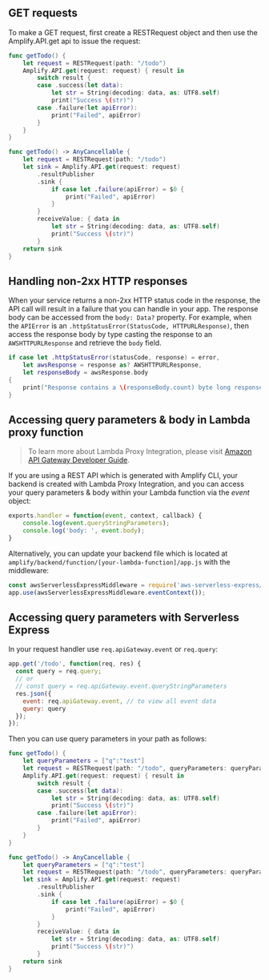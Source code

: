 ## GET requests

To make a GET request, first create a RESTRequest object and then use the Amplify.API.get api to issue the request:

<BlockSwitcher>

<CodeBlock name="Listener (iOS 11+)">

```swift
func getTodo() {
    let request = RESTRequest(path: "/todo")
    Amplify.API.get(request: request) { result in
        switch result {
        case .success(let data):
            let str = String(decoding: data, as: UTF8.self)
            print("Success \(str)")
        case .failure(let apiError):
            print("Failed", apiError)
        }
    }
}
```

</CodeBlock>

<CodeBlock name="Combine (iOS 13+)">

```swift
func getTodo() -> AnyCancellable {
    let request = RESTRequest(path: "/todo")
    let sink = Amplify.API.get(request: request)
        .resultPublisher
        .sink {
            if case let .failure(apiError) = $0 {
                print("Failed", apiError)
            }
        }
        receiveValue: { data in
            let str = String(decoding: data, as: UTF8.self)
            print("Success \(str)")
        }
    return sink
}
```

</CodeBlock>

</BlockSwitcher>

## Handling non-2xx HTTP responses

When your service returns a non-2xx HTTP status code in the response, the API call will result in a failure that you can handle in your app. The response body can be accessed from the `body: Data?` property. For example, when the `APIError` is an `.httpStatusError(StatusCode, HTTPURLResponse)`, then access the response body by type casting the response to an `AWSHTTPURLResponse` and retrieve the `body` field.

```swift
if case let .httpStatusError(statusCode, response) = error,
    let awsResponse = response as? AWSHTTPURLResponse,
    let responseBody = awsResponse.body
{
    print("Response contains a \(responseBody.count) byte long response body")
}
```

## Accessing query parameters & body in Lambda proxy function

> To learn more about Lambda Proxy Integration, please visit [Amazon API Gateway Developer Guide](https://docs.aws.amazon.com/apigateway/latest/developerguide/api-gateway-create-api-as-simple-proxy-for-lambda.html).

If you are using a REST API which is generated with Amplify CLI, your backend is created with Lambda Proxy Integration, and you can access your query parameters & body within your Lambda function via the *event* object:

```javascript
exports.handler = function(event, context, callback) {
    console.log(event.queryStringParameters);
    console.log('body: ', event.body);
}
```

Alternatively, you can update your backend file which is located at `amplify/backend/function/[your-lambda-function]/app.js` with the middleware:

```javascript
const awsServerlessExpressMiddleware = require('aws-serverless-express/middleware');
app.use(awsServerlessExpressMiddleware.eventContext());
```

## Accessing query parameters with Serverless Express

In your request handler use `req.apiGateway.event` or `req.query`:

```javascript
app.get('/todo', function(req, res) {
  const query = req.query;
  // or
  // const query = req.apiGateway.event.queryStringParameters
  res.json({
    event: req.apiGateway.event, // to view all event data
    query: query
  });
});
```

Then you can use query parameters in your path as follows:

<BlockSwitcher>

<CodeBlock name="Listener (iOS 11+)">

```swift
func getTodo() {
    let queryParameters = ["q":"test"]
    let request = RESTRequest(path: "/todo", queryParameters: queryParameters)
    Amplify.API.get(request: request) { result in
        switch result {
        case .success(let data):
            let str = String(decoding: data, as: UTF8.self)
            print("Success \(str)")
        case .failure(let apiError):
            print("Failed", apiError)
        }
    }
}
```

</CodeBlock>

<CodeBlock name="Combine (iOS 13+)">

```swift
func getTodo() -> AnyCancellable {
    let queryParameters = ["q":"test"]
    let request = RESTRequest(path: "/todo", queryParameters: queryParameters)
    let sink = Amplify.API.get(request: request)
        .resultPublisher
        .sink {
            if case let .failure(apiError) = $0 {
                print("Failed", apiError)
            }
        }
        receiveValue: { data in
            let str = String(decoding: data, as: UTF8.self)
            print("Success \(str)")
        }
    return sink
}
```

</CodeBlock>

</BlockSwitcher>
